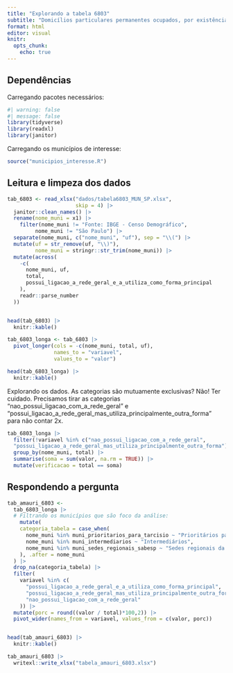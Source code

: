 ```yaml
---
title: "Explorando a tabela 6803"
subtitle: "Domicílios particulares permanentes ocupados, por existência de ligação à rede geral de distribuição de água e principal forma de abastecimento de água"
format: html
editor: visual
knitr:
  opts_chunk:
    echo: true
---
```


## Dependências

Carregando pacotes necessários:

```r
#| warning: false
#| message: false
library(tidyverse)
library(readxl)
library(janitor)
```

Carregando os municípios de interesse:

```r
source("municipios_interesse.R")
```

## Leitura e limpeza dos dados

```r
tab_6803 <- read_xlsx("dados/tabela6803_MUN_SP.xlsx",
                      skip = 4) |>
  janitor::clean_names() |>
  rename(nome_muni = x1) |>
    filter(nome_muni != "Fonte: IBGE - Censo Demográfico",
         nome_muni != "São Paulo") |> 
  separate(nome_muni, c("nome_muni", "uf"), sep = "\\(") |> 
  mutate(uf = str_remove(uf, "\\)"),
         nome_muni = stringr::str_trim(nome_muni)) |>
  mutate(across(
    -c(
      nome_muni, uf,
      total,
      possui_ligacao_a_rede_geral_e_a_utiliza_como_forma_principal
    ),
    readr::parse_number
  )) 


head(tab_6803) |> 
  knitr::kable()
```

```r
tab_6803_longa <- tab_6803 |> 
  pivot_longer(cols = -c(nome_muni, total, uf),
               names_to = "variavel",
               values_to = "valor") 

head(tab_6803_longa) |> 
  knitr::kable()
```

Explorando os dados. As categorias são mutuamente exclusivas? Não! Ter cuidado. Precisamos tirar as categorias "nao_possui_ligacao_com_a_rede_geral" e "possui_ligacao_a_rede_geral_mas_utiliza_principalmente_outra_forma" para não contar 2x.

```r
tab_6803_longa |> 
  filter(!variavel %in% c("nao_possui_ligacao_com_a_rede_geral",
  "possui_ligacao_a_rede_geral_mas_utiliza_principalmente_outra_forma")) |> 
  group_by(nome_muni, total) |>
  summarise(soma = sum(valor, na.rm = TRUE)) |> 
  mutate(verificacao = total == soma)
```

## Respondendo a pergunta

```r
tab_amauri_6803 <- 
  tab_6803_longa |>
  # Filtrando os municípios que são foco da análise:
    mutate(
    categoria_tabela = case_when(
      nome_muni %in% muni_prioritarios_para_tarcisio ~ "Prioritários para Tarcísio",
      nome_muni %in% muni_intermediarios ~ "Intermediários",
      nome_muni %in% muni_sedes_regionais_sabesp ~ "Sedes regionais da Sabesp"
    ), .after = nome_muni
  ) |> 
  drop_na(categoria_tabela) |> 
  filter(
    variavel %in% c(
      "possui_ligacao_a_rede_geral_e_a_utiliza_como_forma_principal",
      "possui_ligacao_a_rede_geral_mas_utiliza_principalmente_outra_forma",
      "nao_possui_ligacao_com_a_rede_geral"
    )) |> 
  mutate(porc = round((valor / total)*100,2)) |> 
  pivot_wider(names_from = variavel, values_from = c(valor, porc)) 


head(tab_amauri_6803) |> 
  knitr::kable()

tab_amauri_6803 |> 
  writexl::write_xlsx("tabela_amauri_6803.xlsx")
```
